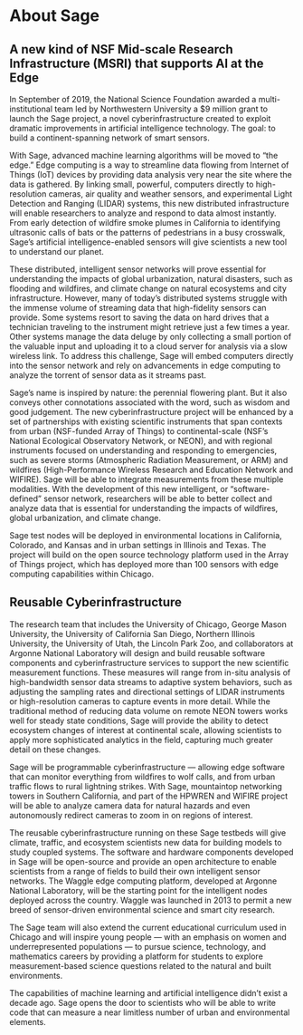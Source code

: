 
# About Sage

## A new kind of NSF Mid-scale Research Infrastructure (MSRI) that supports AI at the Edge

In September of 2019, the National Science Foundation awarded a multi-institutional team led by Northwestern
University a $9 million grant to launch the Sage project, a novel cyberinfrastructure created to
exploit dramatic improvements in artificial intelligence technology. The goal: to build a continent-spanning network of smart sensors.

With Sage, advanced machine learning algorithms will be moved to “the edge.” Edge computing
is a way to streamline data flowing from Internet of Things (IoT) devices by providing data
analysis very near the site where the data is gathered. By linking small, powerful,
computers directly to high-resolution cameras, air quality and weather sensors, and experimental
Light Detection and Ranging (LIDAR) systems, this new distributed infrastructure will enable
researchers to analyze and respond to data almost instantly. From early detection of wildfire
smoke plumes in California to identifying ultrasonic calls of bats or the patterns of pedestrians in a
busy crosswalk, Sage’s artificial intelligence-enabled sensors will give scientists a new tool to understand our planet.


These distributed, intelligent sensor networks will prove essential for understanding the impacts of
global urbanization, natural disasters, such as flooding and wildfires, and climate change on natural
ecosystems and city infrastructure. However, many of today’s distributed systems struggle with the
immense volume of streaming data that high-fidelity sensors can provide. Some systems resort to
saving the data on hard drives that a technician traveling to the instrument might retrieve
just a few times a year. Other systems manage the data deluge by only collecting a small portion of
the valuable input and uploading it to a cloud server for analysis via a slow wireless link. To address
this challenge, Sage will embed computers directly into the sensor network and rely on advancements in
edge computing to analyze the torrent of sensor data as it streams past.

Sage’s name is inspired by nature: the perennial flowering plant. But it also conveys other
connotations associated with the word, such as wisdom and good judgement. The new
cyberinfrastructure project will be enhanced by a set of partnerships with existing scientific
instruments that span contexts from urban (NSF-funded Array of Things) to continental-scale
(NSF’s National Ecological Observatory Network, or NEON), and with regional instruments
focused on understanding and responding to emergencies, such as severe storms
(Atmospheric Radiation Measurement, or ARM) and wildfires (High-Performance Wireless Research and
Education Network and WIFIRE). Sage will be able to integrate measurements from these multiple modalities.
With the development of this new intelligent, or “software-defined” sensor network, researchers will be
able to better collect and analyze data that is essential for understanding the impacts of wildfires,
global urbanization, and climate change.

Sage test nodes will be deployed in environmental locations in California, Colorado,
and Kansas and in urban settings in Illinois and Texas. The project will build on the
open source technology platform used in the Array of Things project, which has deployed
 more than 100 sensors with edge computing capabilities within Chicago.


## Reusable Cyberinfrastructure
The research team that includes the University of Chicago, George Mason University, the University of California San Diego, Northern Illinois University, the University of Utah, the Lincoln Park Zoo, and collaborators at Argonne National Laboratory will design and build reusable software components and cyberinfrastructure services to support the new scientific measurement functions. These measures will range from in-situ analysis of high-bandwidth sensor data streams to adaptive system behaviors, such as adjusting the sampling rates and directional settings of LIDAR instruments or high-resolution cameras to capture events in more detail.  While the traditional method of reducing data volume on remote NEON towers works well for steady state conditions, Sage will provide the ability to detect ecosystem changes of interest at continental scale, allowing scientists to apply more sophisticated analytics in the field, capturing much greater detail on these changes.

Sage will be programmable cyberinfrastructure — allowing edge software that can monitor everything from wildfires to wolf calls, and from urban traffic flows to rural lightning strikes.  With Sage, mountaintop networking towers in Southern California, and part of the HPWREN and WIFIRE project will be able to analyze camera data for natural hazards and even autonomously redirect cameras to zoom in on regions of interest.

The reusable cyberinfrastructure running on these Sage testbeds will give climate, traffic, and ecosystem scientists new data for building models to study coupled systems. The software and hardware components developed in Sage will be open-source and provide an open architecture to enable scientists from a range of fields to build their own intelligent sensor networks. The Waggle edge computing platform, developed at Argonne National Laboratory, will be the starting point for the intelligent nodes deployed across the country.  Waggle was launched in 2013 to permit a new breed of sensor-driven environmental science and smart city research.

The Sage team will also extend the current educational curriculum used in Chicago and will inspire young people — with an emphasis on women and underrepresented populations — to pursue science, technology, and mathematics careers by providing a platform for students to explore measurement-based science questions related to the natural and built environments.

The capabilities of machine learning and artificial intelligence didn’t exist a decade ago.  Sage opens the door to scientists who will be able to write code that can measure a near limitless number of urban and environmental elements.
